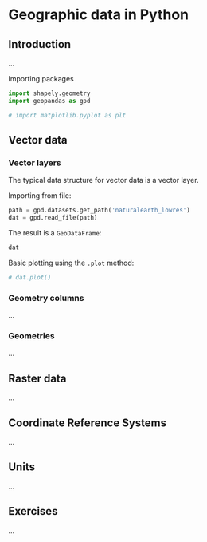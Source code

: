 # Geographic data in Python {#spatial-class}

## Introduction

...

Importing packages

```python
import shapely.geometry
import geopandas as gpd
```

```python
# import matplotlib.pyplot as plt
```

## Vector data

### Vector layers

The typical data structure for vector data is a vector layer.

Importing from file:

```python
path = gpd.datasets.get_path('naturalearth_lowres')
dat = gpd.read_file(path)
```

The result is a `GeoDataFrame`:

```python
dat
```

Basic plotting using the `.plot` method:

```python
# dat.plot()
```

### Geometry columns

...

### Geometries

...

## Raster data

...

## Coordinate Reference Systems

...

## Units

...

## Exercises

...

